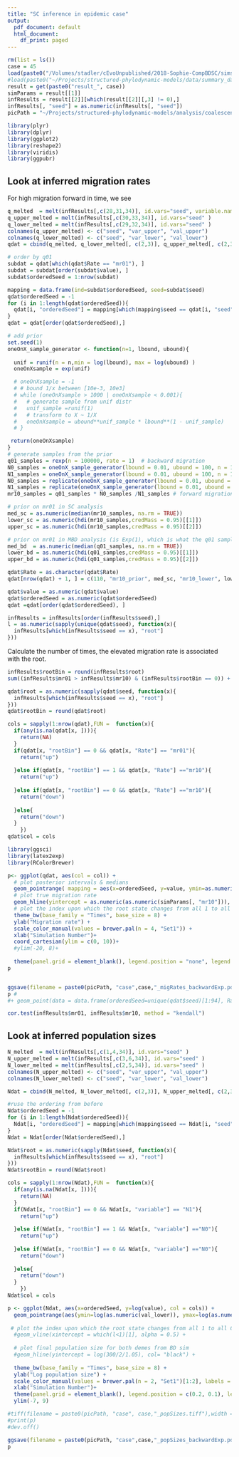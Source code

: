 ```yaml
---
title: "SC inference in epidemic case"
output:
  pdf_document: default
  html_document:
    df_print: paged
---
```




```r
rm(list = ls())
case = 45
load(paste0("/Volumes/stadler/cEvoUnpublished/2018-Sophie-CompBDSC/simstudy_3/data/summary_data/sc_inf/BD_rhoSamp/expPrior_backwardMigration/all_params_", case, ".Rdat"))
#load(paste0("~/Projects/structured-phylodynamic-models/data/summary_data/sc_inf/BD_rhoSamp/expPrior_backwardMigration/all_params_",
result = get(paste0("result_", case))
simParams = result[[1]]
infResults = result[[2]][which(result[[2]][,3] != 0),]
infResults[, "seed"] = as.numeric(infResults[, "seed"])
picPath = "~/Projects/structured-phylodynamic-models/analysis/coalescent_exp_growth/plots/"
```



```r
library(plyr)
library(dplyr)
library(ggplot2)
library(reshape2)
library(viridis)
library(ggpubr)
```




## Look at inferred migration rates

For high migration forward in time, we see
```r
q_melted  = melt(infResults[,c(28,31,34)], id.vars="seed", variable.name = "Rate" )
q_upper_melted = melt(infResults[,c(30,33,34)], id.vars="seed" )
q_lower_melted = melt(infResults[,c(29,32,34)], id.vars="seed" )
colnames(q_upper_melted) <- c("seed", "var_upper", "val_upper")
colnames(q_lower_melted) <- c("seed", "var_lower", "val_lower")
qdat = cbind(q_melted, q_lower_melted[, c(2,3)], q_upper_melted[, c(2,3)])

```

```r
# order by q01
subdat = qdat[which(qdat$Rate == "mr01"), ]
subdat = subdat[order(subdat$value), ]
subdat$orderedSeed = 1:nrow(subdat)

mapping = data.frame(ind=subdat$orderedSeed, seed=subdat$seed)
qdat$orderedSeed = -1
for (i in 1:length(qdat$orderedSeed)){
  qdat[i, "orderedSeed"] = mapping[which(mapping$seed == qdat[i, "seed"]), "ind"]
}
qdat = qdat[order(qdat$orderedSeed),]
```

```r
# add prior
set.seed(1)
oneOnX_sample_generator <- function(n=1, lbound, ubound){
  
  unif = runif(n = n,min = log(lbound), max = log(ubound) )
  oneOnXsample = exp(unif)

  # oneOnXsample = -1
  # # bound 1/x between [10e-3, 10e3]
  # while (oneOnXsample > 1000 | oneOnXsample < 0.001){
  #   # generate sample from unif distr
  #   unif_sample =runif(1)
  #   # transform to X ~ 1/X
  #   oneOnXsample = ubound**unif_sample * lbound**(1 - unif_sample)
  # }

 return(oneOnXsample)
}
# generate samples from the prior
q01_samples = rexp(n = 100000, rate = 1)  # backward migration 
N0_samples = oneOnX_sample_generator(lbound = 0.01, ubound = 100, n = 100000)
N1_samples = oneOnX_sample_generator(lbound = 0.01, ubound = 100, n = 100000)
N0_samples = replicate(oneOnX_sample_generator(lbound = 0.01, ubound = 100), n = 100000)
N1_samples = replicate(oneOnX_sample_generator(lbound = 0.01, ubound = 100), n = 100000)
mr10_samples = q01_samples * N0_samples /N1_samples # forward migration

# prior on mr01 in SC analysis
med_sc = as.numeric(median(mr10_samples, na.rm = TRUE))
lower_sc = as.numeric(hdi(mr10_samples,credMass = 0.95)[[1]])
upper_sc = as.numeric(hdi(mr10_samples,credMass = 0.95)[[2]])

# prior on mr01 in MBD analysis (is Exp(1), which is what the q01 samples are drawn from)
med_bd  = as.numeric(median(q01_samples, na.rm = TRUE))
lower_bd = as.numeric(hdi(q01_samples,credMass = 0.95)[[1]])
upper_bd = as.numeric(hdi(q01_samples,credMass = 0.95)[[2]])

qdat$Rate = as.character(qdat$Rate)
qdat[nrow(qdat) + 1, ] = c(110, "mr10_prior", med_sc, "mr10_lower", lower_sc, "mr10_upper", upper_sc, 105)

qdat$value = as.numeric(qdat$value)
qdat$orderedSeed = as.numeric(qdat$orderedSeed)
qdat =qdat[order(qdat$orderedSeed), ]
```

```r
infResults = infResults[order(infResults$seed),]
l = as.numeric(sapply(unique(qdat$seed), function(x){
  infResults[which(infResults$seed == x), "root"]
}))

```

Calculate the number of times, the elevated migration rate is associated with the root.
```r
infResults$rootBin = round(infResults$root)
sum((infResults$mr01 > infResults$mr10) & (infResults$rootBin == 0)) + sum((infResults$mr10 > infResults$mr01) & (infResults$rootBin == 1))
```

```r
qdat$root = as.numeric(sapply(qdat$seed, function(x){
  infResults[which(infResults$seed == x), "root"]
}))
qdat$rootBin = round(qdat$root)

cols = sapply(1:nrow(qdat),FUN =  function(x){
  if(any(is.na(qdat[x, ]))){
    return(NA)
  }
  if(qdat[x, "rootBin"] == 0 && qdat[x, "Rate"] == "mr01"){
    return("up")
    
  }else if(qdat[x, "rootBin"] == 1 && qdat[x, "Rate"] =="mr10"){
    return("up")
    
  }else if(qdat[x, "rootBin"] == 0 && qdat[x, "Rate"] =="mr10"){
    return("down")
    
  }else{
    return("down")
  }
    })
qdat$col = cols
```


```r
library(ggsci)
library(latex2exp)
library(RColorBrewer)

p<- ggplot(qdat, aes(col = col)) + 
  # plot posterior intervals & medians
  geom_pointrange( mapping = aes(x=orderedSeed, y=value, ymin=as.numeric(val_lower), ymax=as.numeric(val_upper)), shape=21, fatten = -0.75, size = 0.6, alpha = 0.5) + 
  # plot true migration rate
  geom_hline(yintercept = as.numeric(as.numeric(simParams[, "mr10"])), alpha = 0.5, size=0.2) +
  # plot the index upon which the root state changes from all 1 to all 0
  theme_bw(base_family = "Times", base_size = 8) + 
  ylab("Migration rate") + 
  scale_color_manual(values = brewer.pal(n = 4, "Set1")) + 
  xlab("Simulation Number")+
  coord_cartesian(ylim = c(0, 10))+
  #ylim(-20, 8)+
  
  theme(panel.grid = element_blank(), legend.position = "none", legend.title = element_blank(), legend.background = element_rect(fill = "transparent"), legend.text = element_text(family = "Times", size = 6))+  guides(col = guide_legend(nrow = 1, override.aes = list(size = 0.1)), fill = FALSE) 
p


ggsave(filename = paste0(picPath, "case",case,"_migRates_backwardExp.pdf"), width = 6.5, height = 5, units = "cm", plot = p, dpi = 300)
p #
#+ geom_point(data = data.frame(orderedSeed=unique(qdat$seed)[1:94], Rate = "rootLocation", value= infResults$root, stringsAsFactors = FALSE), aes(x= orderedSeed, y = value)) 
```



```r
cor.test(infResults$mr01, infResults$mr10, method = "kendall")
```


## Look at inferred population sizes


```r
N_melted  = melt(infResults[,c(1,4,34)], id.vars="seed" )
N_upper_melted = melt(infResults[,c(3,6,34)], id.vars="seed" )
N_lower_melted = melt(infResults[,c(2,5,34)], id.vars="seed" )
colnames(N_upper_melted) <- c("seed", "var_upper", "val_upper")
colnames(N_lower_melted) <- c("seed", "var_lower", "val_lower")

Ndat = cbind(N_melted, N_lower_melted[, c(2,3)], N_upper_melted[, c(2,3)])
```

```r
#ruse the ordering from before
Ndat$orderedSeed = -1
for (i in 1:length(Ndat$orderedSeed)){
  Ndat[i, "orderedSeed"] = mapping[which(mapping$seed == Ndat[i, "seed"]), "ind"]
}
Ndat = Ndat[order(Ndat$orderedSeed),]

Ndat$root = as.numeric(sapply(Ndat$seed, function(x){
  infResults[which(infResults$seed == x), "root"]
}))
Ndat$rootBin = round(Ndat$root)

cols = sapply(1:nrow(Ndat),FUN =  function(x){
  if(any(is.na(Ndat[x, ]))){
    return(NA)
  }
  if(Ndat[x, "rootBin"] == 0 && Ndat[x, "variable"] == "N1"){
    return("up")
    
  }else if(Ndat[x, "rootBin"] == 1 && Ndat[x, "variable"] =="N0"){
    return("up")
    
  }else if(Ndat[x, "rootBin"] == 0 && Ndat[x, "variable"] =="N0"){
    return("down")
    
  }else{
    return("down")
  }
    })
Ndat$col = cols

```



```r
p <- ggplot(Ndat, aes(x=orderedSeed, y=log(value), col = cols)) +
  geom_pointrange(aes(ymin=log(as.numeric(val_lower)), ymax=log(as.numeric(val_upper))), shape=21, fatten = -0.75, size = 0.6, alpha = 0.5) +
  
 # plot the index upon which the root state changes from all 1 to all 0
  #geom_vline(xintercept = which(l<1)[1], alpha = 0.5) +
  
  # plot final population size for both demes from BD sim
  #geom_hline(yintercept = log(300/2/1.05), col= "black") + 
  
  theme_bw(base_family = "Times", base_size = 8) +
  ylab("Log population size") + 
  scale_color_manual(values = brewer.pal(n = 2, "Set1")[1:2], labels = unname(TeX(c("$N_{root}", "$N_{tips}")))) + 
  xlab("Simulation Number")+
  theme(panel.grid = element_blank(), legend.position = c(0.2, 0.1), legend.title = element_blank(), legend.background = element_rect(fill = "transparent"), legend.text = element_text(family = "Times", size = 6))+  guides(col = guide_legend(nrow = 1, override.aes = list(size = 0.1)), fill = FALSE) +
  ylim(-7, 9)

#tiff(filename = paste0(picPath, "case", case,"_popSizes.tiff"),width = 6.5, height = 5, units = "cm", compression = "none", family="Times", res = 300)
#print(p)
#dev.off()

ggsave(filename = paste0(picPath, "case",case,"_popSizes_backwardExp.pdf"), width = 6.5, height = 5, units = "cm", plot = p, dpi = 300)
p
```











